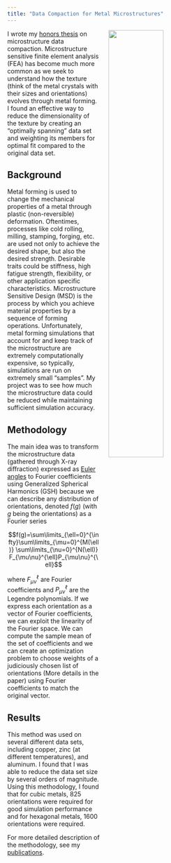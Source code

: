 ```yaml
---
title: "Data Compaction for Metal Microstructures"
---
```


<img src="../assets/images/CrystalGrain.jpg" width="50%" hspace="20" align="right">

I wrote my [honors thesis][1] on microstructure data compaction. Microstructure sensitive finite element analysis (FEA) has become much more common as we seek to understand how the texture (think of the metal crystals with their sizes and orientations) evolves through metal forming. I found an effective way to reduce the dimensionality of the texture by creating an "optimally spanning" data set and weighting its members for optimal fit compared to the original data set.

## Background

Metal forming is used to change the mechanical properties of a metal through plastic (non-reversible) deformation. Oftentimes, processes like cold rolling, milling, stamping, forging, etc. are used not only to achieve the desired shape, but also the desired strength. Desirable traits could be stiffness, high fatigue strength, flexibility, or other application specific characteristics. Microstructure Sensitive Design (MSD) is the process by which you achieve material properties by a sequence of forming operations. Unfortunately, metal forming simulations that account for and keep track of the microstructure are extremely computationally expensive, so typically, simulations are run on extremely small "samples". My project was to see how much the microstructure data could be reduced while maintaining sufficient simulation accuracy.

## Methodology

The main idea was to transform the microstructure data (gathered through X-ray diffraction) expressed as [Euler angles][2] to Fourier coefficients using Generalized Spherical Harmonics (GSH) because we can describe any distribution of orientations, denoted $f(g)$ (with $g$ being the orientations) as a Fourier series

$$f(g)=\sum\limits_{\ell=0}^{\infty}\sum\limits_{\mu=0}^{M(\ell)} \sum\limits_{\nu=0}^{N(\ell)} F_{\mu\nu}^{\ell}P_{\mu\nu}^{\ell}$$

where $F_{\mu\nu}^{\ell}$ are Fourier coefficients and $P_{\mu\nu}^{\ell}$ are the Legendre polynomials. If we express each orientation as a vector of Fourier coefficients, we can exploit the linearity of the Fourier space. We can compute the sample mean of the set of coefficients and we can create an optimization problem to choose weights of a judiciously chosen list of orientations (More details in the paper) using Fourier coefficients to match the original vector.

## Results

This method was used on several different data sets, including copper, zinc (at different temperatures), and aluminum. I found that I was able to reduce the data set size by several orders of magnitude. Using this methodology, I found that for cubic metals, 825 orientations were required for good simulation performance and for hexagonal metals, 1600 orientations were required.

For more detailed description of the methodology, see my [publications](../pages/publications.qmd).

[1]: /assets/docs/senior_final_report.pdf

[2]: https://en.wikipedia.org/wiki/Euler_angles